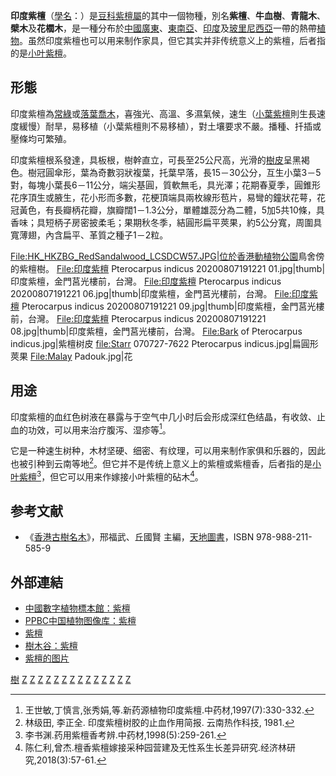 {{ctm}}
{{not|小叶紫檀}}
{{Speciesbox 
| genus = Pterocarpus
| species = indicus
| authority = [[卡尔·路德维希·韦尔登诺|Willd.]]
| image = Pterocarpus indicus Blanco1.205.png
| status = VU
| status_system = IUCN2.3
| status_ref = <ref name=IUCN>{{Cite journal | author = World Conservation Monitoring Centre | title = ''Pterocarpus indicus'' | journal = [[The_IUCN_Red_List_of_Threatened_Species|The IUCN Red List of Threatened Species]] | volume = 1998 | page = e.T33241A9770599 | publisher = [[IUCN|IUCN]] | date = 1998 | url = http://www.iucnredlist.org/details/33241/0 | doi = 10.2305/IUCN.UK.1998.RLTS.T33241A9770599.en | access-date = 15 January 2018 | archive-date = 2018-09-16 | archive-url = https://web.archive.org/web/20180916023740/http://www.iucnredlist.org/details/33241/0 | dead-url = no }}</ref>
| synonyms = 
{{Collapsible list |
  {{Plainlist | style = margin-left: 1em; text-indent: -1em; |
*''Echinodiscus echinatus'' <small>Miq.</small>
*''Lingoum echinatum'' <small>(Pers.) Kuntze</small>
*''Lingoum indicum'' <small>(Willd.) Kuntze</small>
*''Lingoum rubrum'' <small>Rumph.</small>
*''Lingoum saxatile'' <small>Rumph.</small>
*''Lingoum wallichii'' <small>Pierre</small>
*''Pterocarpus blancoi'' <small>Merr.</small>
*''Pterocarpus carolinensis'' <small>Kaneh.</small>
*''Pterocarpus echinata'' <small>Pers.</small>
*''Pterocarpus indica'' <small>Willd. [Spelling variant]</small>
*''Pterocarpus klemmei'' <small>Merr.</small>
*''Pterocarpus obtusatus'' <small>Miq.</small>
*''Pterocarpus pallidus'' <small>Blanco</small>
*''Pterocarpus papuana'' <small>F. Muell.</small>
*''Pterocarpus papuanus'' <small>F.Muell.</small>
*''Pterocarpus pubescens'' <small>Merr.</small>
*''Pterocarpus vidalianus'' <small>Rolfe</small>
*''Pterocarpus wallichii'' <small>Wight & Arn.</small>
*''Pterocarpus zollingeri'' <small>Miq.</small>
  }}
}}
|synonyms_ref = <ref>{{cite web
|url=http://www.theplantlist.org/tpl1.1/search?q=pterocarpus+indicus
|title=The Plant List: A Working List of All Plant Species
|accessdate=May 16, 2014
|archive-date=2021-04-20
|archive-url=https://web.archive.org/web/20210420012147/http://www.theplantlist.org/tpl1.1/search?q=pterocarpus+indicus
|dead-url=no
}}</ref>
}}
'''印度紫檀'''（[[學名|學名]]：''{{lang|la|Pterocarpus indicus}}''）是[[豆科|豆科]][[紫檀屬|紫檀屬]]的其中一個物種，別名'''紫檀'''、'''牛血樹'''、'''青龍木'''、'''檗木'''及'''花櫚木'''，是一種分布於[[中國|中國]][[廣東|廣東]]、[[東南亞|東南亞]]、[[印度|印度]]及[[玻里尼西亞|玻里尼西亞]]一帶的熱帶[[植物|植物]]。虽然印度紫檀也可以用来制作家具，但它其实并非传统意义上的紫檀，后者指的是[[小叶紫檀|小叶紫檀]]。

== 形態 ==
印度紫檀為[[常綠|常綠]]或[[落葉植物|落葉]][[喬木|喬木]]，喜強光、高溫、多濕氣候，速生（[[小葉紫檀|小葉紫檀]]則生長速度緩慢）耐旱，易移植（小葉紫檀則不易移植），對土壤要求不嚴。播種、扦插或壓條均可繁殖。

印度紫檀根系發達，具板根，樹幹直立，可長至25公尺高，光滑的[[樹皮|樹皮]]呈黑褐色。樹冠圓傘形，葉為奇數羽狀複葉，托葉早落，長15－30公分，互生小葉3－5對，每塊小葉長6－11公分，端尖基圓，質軟無毛，具光澤；花期春夏季，圓錐形花序頂生或腋生，花小形而多數，花梗頂端具兩枚線形苞片，易彎的鐘狀花萼，花冠黃色，有長瓣柄花瓣，旗瓣闊1－1.3公分，單體雄蕊分為二體，5加5共10條，具香味；具短柄子房密披柔毛；果期秋冬季，結圓形扁平莢果，約5公分寬，周圍具寬薄翅，內含扁平、革質之種子1－2粒。
<gallery>
File:HK_HKZBG_RedSandalwood_LCSDCW57.JPG|位於[[香港動植物公園|香港動植物公園]]鳥舍傍的紫檀樹。
File:印度紫檀 Pterocarpus indicus 20200807191221 01.jpg|thumb|印度紫檀，金門莒光樓前，台灣。
File:印度紫檀 Pterocarpus indicus 20200807191221 06.jpg|thumb|印度紫檀，金門莒光樓前，台灣。
File:印度紫檀 Pterocarpus indicus 20200807191221 09.jpg|thumb|印度紫檀，金門莒光樓前，台灣。
File:印度紫檀 Pterocarpus indicus 20200807191221 08.jpg|thumb|印度紫檀，金門莒光樓前，台灣。
File:Bark of Pterocarpus indicus.jpg|紫檀树皮
file:Starr 070727-7622 Pterocarpus indicus.jpg|扁圓形莢果
File:Malay Padouk.jpg|花

</gallery>
==用途==

印度紫檀的血红色树液在暴露与于空气中几小时后会形成深红色结晶，有收敛、止血的功效，可以用来治疗腹泻、湿疹等<ref>王世敏,丁慎言,张秀娟,等.新药源植物印度紫檀.中药材,1997(7):330-332.</ref>。

它是一种速生树种，木材坚硬、细密、有纹理，可以用来制作家俱和乐器的，因此也被引种到云南等地<ref>林级田, 李正全. 印度紫檀树胶的止血作用简报. 云南热作科技, 1981.</ref>。但它并不是传统上意义上的紫檀或紫檀香，后者指的是[[小叶紫檀|小叶紫檀]]<ref>李书渊.药用紫檀香考辨.中药材,1998(5):259-261.</ref>，但它可以用来作嫁接小叶紫檀的砧木<ref>陈仁利,曾杰.檀香紫檀嫁接采种园营建及无性系生长差异研究.经济林研究,2018(3):57-61.</ref>。

==参考文献==
{{reflist}}
* 《[[香港古樹名木|香港古樹名木]]》，邢福武、丘國賢 主編，[[天地圖書|天地圖書]]，ISBN 978-988-211-585-9

== 外部連結 ==
* [https://www.cvh.ac.cn/spms/list.php?&taxonName=Pterocarpus%20indicus 中國數字植物標本館：紫檀] {{Wayback|url=https://www.cvh.ac.cn/spms/list.php?&taxonName=Pterocarpus%20indicus |date=20210510194717 }}
* [http://ppbc.iplant.cn/sp/18811 PPBC中国植物图像库：紫檀] {{Wayback|url=http://ppbc.iplant.cn/sp/18811 |date=20210822042511 }}
* [http://www.zhiwutong.com/latin/Leguminosae/Pterocarpus-indicus-willd.htm 紫檀] {{Wayback|url=http://www.zhiwutong.com/latin/Leguminosae/Pterocarpus-indicus-willd.htm |date=20201117223643 }}
* [http://www.hktree.com/tree/Pterocarpus%20indicus.htm 樹木谷：紫檀] {{Wayback|url=http://www.hktree.com/tree/Pterocarpus%20indicus.htm |date=20210420012210 }}
* [http://photox.pchome.com.tw/s08/slinwang/128/127521354886/ 紫檀的图片] {{Wayback|url=http://photox.pchome.com.tw/s08/slinwang/128/127521354886/ |date=20201117223658 }}

{{Taxonbar|from=Q979014}}

[[Category:藥用植物|樹]]
[[Category:紫檀屬|Z]]
[[Category:木材|Z]]
[[Category:乔木|Z]]
[[Category:行道樹|Z]]
[[Category:香港植物|Z]]
[[Category:中国植物|Z]]
[[Category:印度植物|Z]]
[[Category:馬來西亞植物|Z]]
[[Category:新幾內亞植物|Z]]
[[Category:斯里蘭卡植物|Z]]
[[Category:台灣植物|Z]]
[[Category:菲律賓植物|Z]]
[[Category:緬甸植物|Z]]
[[Category:国花|Z]]